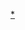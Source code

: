 {{asbox|
|image=Ming pic.svg
|category=明朝小作品
|subject=关于[[明朝]]歷史的
|name=Template:明朝小作品}}<noinclude>
[[Category:明朝小作品模板|*]]
</noinclude>